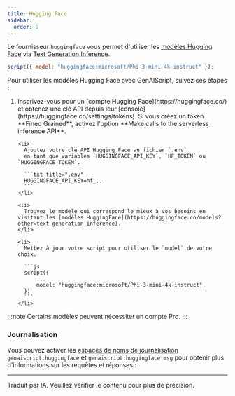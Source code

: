 ```yaml
---
title: Hugging Face
sidebar:
  order: 9
---
```



Le fournisseur `huggingface` vous permet d'utiliser les [modèles Hugging Face](https://huggingface.co/models?other=text-generation-inference) via [Text Generation Inference](https://huggingface.co/docs/text-generation-inference/index).

```js "huggingface:"
script({ model: "huggingface:microsoft/Phi-3-mini-4k-instruct" });
```

Pour utiliser les modèles Hugging Face avec GenAIScript, suivez ces étapes :

<Steps>
  <ol>
    <li>
      Inscrivez-vous pour un [compte Hugging Face](https://huggingface.co/) et obtenez une clé API depuis leur [console](https://huggingface.co/settings/tokens).
      Si vous créez un token **Fined Grained**, activez l'option **Make calls to the serverless inference API**.
    </li>

    <li>
      Ajoutez votre clé API Hugging Face au fichier `.env`
      en tant que variables `HUGGINGFACE_API_KEY`, `HF_TOKEN` ou `HUGGINGFACE_TOKEN`.

      ```txt title=".env"
      HUGGINGFACE_API_KEY=hf_...
      ```
    </li>

    <li>
      Trouvez le modèle qui correspond le mieux à vos besoins en visitant les [modèles HuggingFace](https://huggingface.co/models?other=text-generation-inference).
    </li>

    <li>
      Mettez à jour votre script pour utiliser le `model` de votre choix.

      ```js
      script({
          ...
          model: "huggingface:microsoft/Phi-3-mini-4k-instruct",
      })
      ```
    </li>

  </ol>
</Steps>

:::note
Certains modèles peuvent nécessiter un compte Pro.
:::

### Journalisation

Vous pouvez activer les [espaces de noms de journalisation](../../reference/scripts/logging/) `genaiscript:huggingface` et `genaiscript:huggingface:msg` pour obtenir plus d'informations sur les requêtes et réponses :

<LLMProviderFeatures provider="huggingface" />

<hr />

Traduit par IA. Veuillez vérifier le contenu pour plus de précision.
